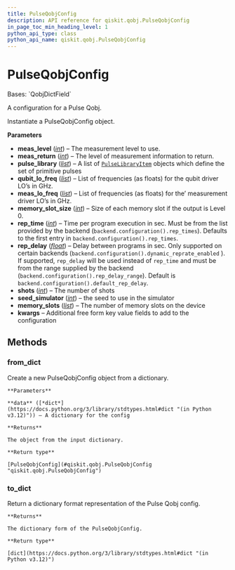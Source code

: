 ```yaml
---
title: PulseQobjConfig
description: API reference for qiskit.qobj.PulseQobjConfig
in_page_toc_min_heading_level: 1
python_api_type: class
python_api_name: qiskit.qobj.PulseQobjConfig
---
```


# PulseQobjConfig

<Class id="qiskit.qobj.PulseQobjConfig" isDedicatedPage={true} github="https://github.com/qiskit/qiskit/tree/stable/0.25/qiskit/qobj/pulse_qobj.py" signature="qiskit.qobj.PulseQobjConfig(meas_level, meas_return, pulse_library, qubit_lo_freq, meas_lo_freq, memory_slot_size=None, rep_time=None, rep_delay=None, shots=None, seed_simulator=None, memory_slots=None, **kwargs)">
  Bases: `QobjDictField`

  A configuration for a Pulse Qobj.

  Instantiate a PulseQobjConfig object.

  **Parameters**

  *   **meas\_level** ([*int*](https://docs.python.org/3/library/functions.html#int "(in Python v3.12)")) – The measurement level to use.
  *   **meas\_return** ([*int*](https://docs.python.org/3/library/functions.html#int "(in Python v3.12)")) – The level of measurement information to return.
  *   **pulse\_library** ([*list*](https://docs.python.org/3/library/stdtypes.html#list "(in Python v3.12)")) – A list of [`PulseLibraryItem`](qiskit.qobj.PulseLibraryItem "qiskit.qobj.PulseLibraryItem") objects which define the set of primitive pulses
  *   **qubit\_lo\_freq** ([*list*](https://docs.python.org/3/library/stdtypes.html#list "(in Python v3.12)")) – List of frequencies (as floats) for the qubit driver LO’s in GHz.
  *   **meas\_lo\_freq** ([*list*](https://docs.python.org/3/library/stdtypes.html#list "(in Python v3.12)")) – List of frequencies (as floats) for the’ measurement driver LO’s in GHz.
  *   **memory\_slot\_size** ([*int*](https://docs.python.org/3/library/functions.html#int "(in Python v3.12)")) – Size of each memory slot if the output is Level 0.
  *   **rep\_time** ([*int*](https://docs.python.org/3/library/functions.html#int "(in Python v3.12)")) – Time per program execution in sec. Must be from the list provided by the backend (`backend.configuration().rep_times`). Defaults to the first entry in `backend.configuration().rep_times`.
  *   **rep\_delay** ([*float*](https://docs.python.org/3/library/functions.html#float "(in Python v3.12)")) – Delay between programs in sec. Only supported on certain backends (`backend.configuration().dynamic_reprate_enabled` ). If supported, `rep_delay` will be used instead of `rep_time` and must be from the range supplied by the backend (`backend.configuration().rep_delay_range`). Default is `backend.configuration().default_rep_delay`.
  *   **shots** ([*int*](https://docs.python.org/3/library/functions.html#int "(in Python v3.12)")) – The number of shots
  *   **seed\_simulator** ([*int*](https://docs.python.org/3/library/functions.html#int "(in Python v3.12)")) – the seed to use in the simulator
  *   **memory\_slots** ([*list*](https://docs.python.org/3/library/stdtypes.html#list "(in Python v3.12)")) – The number of memory slots on the device
  *   **kwargs** – Additional free form key value fields to add to the configuration

  ## Methods

  ### from\_dict

  <Function id="qiskit.qobj.PulseQobjConfig.from_dict" signature="classmethod from_dict(data)">
    Create a new PulseQobjConfig object from a dictionary.

    **Parameters**

    **data** ([*dict*](https://docs.python.org/3/library/stdtypes.html#dict "(in Python v3.12)")) – A dictionary for the config

    **Returns**

    The object from the input dictionary.

    **Return type**

    [PulseQobjConfig](#qiskit.qobj.PulseQobjConfig "qiskit.qobj.PulseQobjConfig")
  </Function>

  ### to\_dict

  <Function id="qiskit.qobj.PulseQobjConfig.to_dict" signature="to_dict()">
    Return a dictionary format representation of the Pulse Qobj config.

    **Returns**

    The dictionary form of the PulseQobjConfig.

    **Return type**

    [dict](https://docs.python.org/3/library/stdtypes.html#dict "(in Python v3.12)")
  </Function>
</Class>

